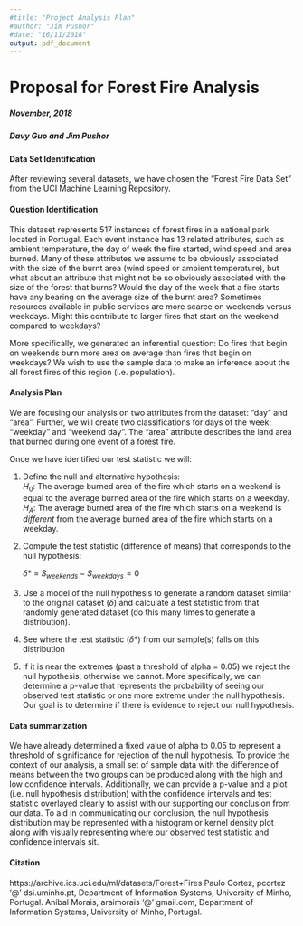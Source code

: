 ```yaml
---
#title: "Project Analysis Plan"
#author: "Jim Pushor"
#date: "16/11/2018"
output: pdf_document
---
```


# Proposal for Forest Fire Analysis

##### November, 2018                               
##### Davy Guo and Jim Pushor


#### Data Set Identification
After reviewing several datasets, we have chosen the "Forest Fire Data Set" from the UCI Machine Learning Repository. 

#### Question Identification
This dataset represents 517 instances of forest fires in a national park located in Portugal. Each event instance has 13 related attributes, such as ambient temperature, the day of week the fire started, wind speed and area burned. Many of these attributes we assume to be obviously associated with the size of the burnt area (wind speed or ambient temperature), but what about an attribute that might not be so obviously associated with the size of the forest that burns? Would the day of the week that a fire starts have any bearing on the average size of the burnt area? Sometimes resources available in public services are more scarce on weekends versus weekdays. Might this contribute to larger fires that start on the weekend compared to weekdays? 

More specifically, we generated an inferential question: Do fires that begin on weekends burn more area on average than fires that begin on weekdays? We wish to use the sample data to make an inference about the all forest fires of this region (i.e. population).

#### Analysis Plan

We are focusing our analysis on two attributes from the dataset: "day" and "area".  Further, we will create two classifications for days of the week: "weekday" and "weekend day". The "area" attribute describes the land area that burned during one event of a forest fire.

Once we have identified our test statistic we will:

1. Define the null and alternative hypothesis:    
    $H_0$: The average burned area of the fire which starts on a weekend is equal to the average burned area of the fire which starts on a weekday.
    $H_A$: The average burned area of the fire which starts on a weekend is  *different* from the average burned area of the fire which starts on a weekday.

2. Compute the test statistic (difference of means) that corresponds to the null hypothesis:

    $\delta$* = $S_{weekends}-S_{weekdays} = 0$

3. Use a model of the null hypothesis to generate a random dataset similar to the original dataset ($\delta$) and calculate a test statistic from that randomly generated dataset (do this many times to generate a distribution).

4. See where the test statistic ($\delta$*) from our sample(s) falls on this distribution

5. If it is near the extremes (past a threshold of alpha = 0.05) we reject the null hypothesis; otherwise we cannot. More specifically, we can determine a p-value that represents the probability of seeing our observed test statistic or one more extreme under the null hypothesis. Our goal is to determine if there is evidence to reject our null hypothesis. 


#### Data summarization

We have already determined a fixed value of alpha to 0.05 to represent a threshold of significance for rejection of the null hypothesis. To provide the context of our analysis,  a small set of sample data with the difference of means between the two groups can be produced along with the high and low confidence intervals. Additionally, we can provide a p-value and a plot (i.e. null hypothesis distribution) with the confidence intervals and test statistic overlayed clearly to assist with our supporting our conclusion from our data. To aid in communicating our conclusion, the null hypothesis distribution may be represented with a histogram or kernel density plot along with visually representing where our observed test statistic and confidence intervals sit. 


#### Citation

https://archive.ics.uci.edu/ml/datasets/Forest+Fires
Paulo Cortez, pcortez '@' dsi.uminho.pt, Department of Information Systems, University of Minho, Portugal. 
Aníbal Morais, araimorais '@' gmail.com, Department of Information Systems, University of Minho, Portugal.
